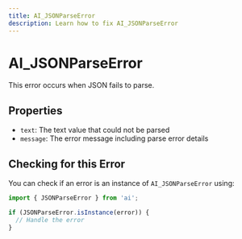 ---
title: AI_JSONParseError
description: Learn how to fix AI_JSONParseError
---

# AI_JSONParseError

This error occurs when JSON fails to parse.

## Properties

- `text`: The text value that could not be parsed
- `message`: The error message including parse error details

## Checking for this Error

You can check if an error is an instance of `AI_JSONParseError` using:

```typescript
import { JSONParseError } from 'ai';

if (JSONParseError.isInstance(error)) {
  // Handle the error
}
```
